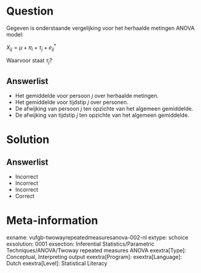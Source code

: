 Question
========

Gegeven is onderstaande vergelijking voor het herhaalde metingen ANOVA model: 

$X_{ij} = \mu+\pi_{i}+\tau_{j}+e_{ij}^{*}$

Waarvoor staat $\tau_{j}$?
  
Answerlist
----------
* Het gemiddelde voor persoon *j* over herhaalde metingen.
* Het gemiddelde voor tijdstip *j* over personen.
* De afwijking van persoon *j* ten opzichte van het algemeen gemiddelde.
* De afwijking van tijdstip *j* ten opzichte van het algemeen gemiddelde.

Solution
========

Answerlist
----------
* Incorrect
* Incorrect
* Incorrect
* Correct

Meta-information
================
exname: vufgb-twowayrepeatedmeasuresanova-002-nl
extype: schoice
exsolution: 0001
exsection: Inferential Statistics/Parametric Techniques/ANOVA/Twoway repeated measures ANOVA
exextra[Type]: Conceptual, Interpreting output
exextra[Program]: 
exextra[Language]: Dutch
exextra[Level]: Statistical Literacy